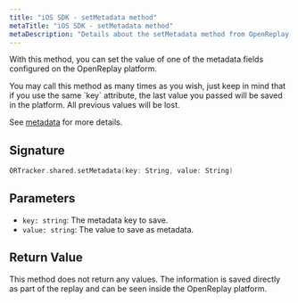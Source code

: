 ```yaml
---
title: "iOS SDK - setMetadata method"
metaTitle: "iOS SDK - setMetadata method"
metaDescription: "Details about the setMetadata method from OpenReplay's iOS SDK"
---
```


With this method, you can set the value of one of the metadata fields configured on the OpenReplay platform.

<Aside type="note">
	You may call this method as many times as you wish, just keep in mind that if you use the same `key` attribute, the last value you passed will be saved in the platform. All previous values will be lost.
</Aside>

See [metadata](/installation/metadata) for more details. 

## Signature
```swift
ORTracker.shared.setMetadata(key: String, value: String)
```

## Parameters

- `key: string`: The metadata key to save. 
- `value: string`: The value to save as metadata.

## Return Value

This method does not return any values. The information is saved directly as part of the replay and can be seen inside the OpenReplay platform.
